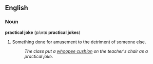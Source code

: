 ==English==
===Noun===
'''practical joke''' (''plural'' '''practical jokes''')

#Something done for amusement to the detriment of someone else.
#:''The class put a [[whoopee cushion]] on the teacher's chair as a practical joke.''